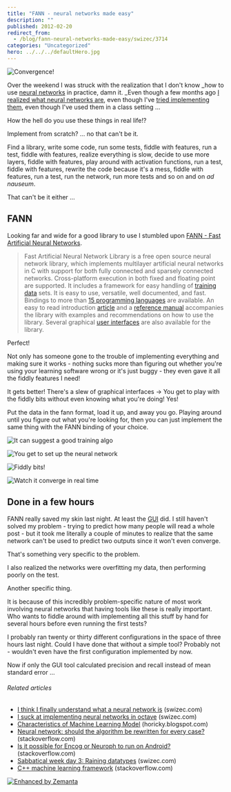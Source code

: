 ```yaml
---
title: "FANN - neural networks made easy"
description: ""
published: 2012-02-20
redirect_from:
  - /blog/fann-neural-networks-made-easy/swizec/3714
categories: "Uncategorized"
hero: ../../../defaultHero.jpg
---
```


![Convergence!](https://swizec.com/wp-content/uploads/2012/02/Selection_053-300x174.png "Convergence!")

Over the weekend I was struck with the realization that I don't know \_how to use [neural networks](http://en.wikipedia.org/wiki/Neural_network "Neural network") in practice, damn it. \_Even though a few months ago [I realized what neural networks are](http://swizec.com/blog/i-think-i-finally-understand-what-a-neural-network-is/swizec/2891 "I think I finally understand what a neural network is"), even though I've [tried implementing them](http://swizec.com/blog/i-suck-at-implementing-neural-networks-in-octave/swizec/2929 "I suck at implementing neural networks in octave"), even though I've used them in a class setting ...

How the hell do you use these things in real life!?

Implement from scratch? ... no that can't be it.

Find a library, write some code, run some tests, fiddle with features, run a test, fiddle with features, realize everything is slow, decide to use more layers, fiddle with features, play around with activation functions, run a test, fiddle with features, rewrite the code because it's a mess, fiddle with features, run a test, run the network, run more tests and so on and on _ad nauseum_.

That can't be it either ...

## FANN

Looking far and wide for a good library to use I stumbled upon [FANN - Fast Artificial Neural Networks](http://leenissen.dk/fann/wp/).

> Fast Artificial Neural Network Library is a free open source neural network library, which implements multilayer artificial neural networks in C with support for both fully connected and sparsely connected networks. Cross-platform execution in both fixed and floating point are supported. It includes a framework for easy handling of [training data](http://en.wikipedia.org/wiki/Training_set "Training set") sets. It is easy to use, versatile, well documented, and fast. Bindings to more than [15 programming languages](http://leenissen.dk/fann/wp/language-bindings/) are available. An easy to read introduction [article](http://fann.sf.net/fann_en.pdf) and a [reference manual](http://leenissen.dk/fann/html/index.html) accompanies the library with examples and recommendations on how to use the library. Several graphical [user interfaces](http://leenissen.dk/fann/wp/graphical-interface/) are also available for the library.

Perfect!

Not only has someone gone to the trouble of implementing everything and making sure it works - nothing sucks more than figuring out whether you're using your learning software wrong or it's just buggy - they even gave it all the fiddly features I need!

It gets better! There's a slew of graphical interfaces -> You get to play with the fiddly bits without even knowing what you're doing! Yes!

Put the data in the fann format, load it up, and away you go. Playing around until you figure out what you're looking for, then you can just implement the same thing with the FANN binding of your choice.

![It can suggest a good training algo](https://swizec.com/wp-content/uploads/2012/02/Selection_050.png "It can suggest a good training algo")

![You get to set up the neural network](https://swizec.com/wp-content/uploads/2012/02/Selection_052.png "You get to set up the neural network")

![Fiddly bits!](https://swizec.com/wp-content/uploads/2012/02/Selection_051.png "Fiddly bits!")

![Watch it converge in real time](https://swizec.com/wp-content/uploads/2012/02/Selection_053.png "Watch it converge in real time")

## Done in a few hours

FANN really saved my skin last night. At least the [GUI](http://en.wikipedia.org/wiki/Graphical_user_interface "Graphical user interface") did. I still haven't solved my problem - trying to predict how many people will read a whole post - but it took me literally a couple of minutes to realize that the same network can't be used to predict two outputs since it won't even converge.

That's something very specific to the problem.

I also realized the networks were overfitting my data, then performing poorly on the test.

Another specific thing.

It is because of this incredibly problem-specific nature of most work involving neural networks that having tools like these is really important. Who wants to fiddle around with implementing all this stuff by hand for several hours before even running the first tests?

I probably ran twenty or thirty different configurations in the space of three hours last night. Could I have done that without a simple tool? Probably not - wouldn't even have the first configuration implemented by now.

Now if only the GUI tool calculated precision and recall instead of mean standard error ...

###### Related articles

- [I think I finally understand what a neural network is](http://swizec.com/blog/i-think-i-finally-understand-what-a-neural-network-is/swizec/2891) (swizec.com)
- [I suck at implementing neural networks in octave](http://swizec.com/blog/i-suck-at-implementing-neural-networks-in-octave/swizec/2929) (swizec.com)
- [Characteristics of Machine Learning Model](http://horicky.blogspot.com/2012/02/characteristics-of-machine-learning.html) (horicky.blogspot.com)
- [Neural network: should the algorithm be rewritten for every case?](http://stackoverflow.com/questions/8595741/neural-network-should-the-algorithm-be-rewritten-for-every-case) (stackoverflow.com)
- [Is it possible for Encog or Neuroph to run on Android?](http://stackoverflow.com/questions/8697054/is-it-possible-for-encog-or-neuroph-to-run-on-android) (stackoverflow.com)
- [Sabbatical week day 3: Raining datatypes](http://swizec.com/blog/sabbatical-week-day-3-raining-datatypes/swizec/3293) (swizec.com)
- [C++ machine learning framework](http://stackoverflow.com/questions/8682766/c-machine-learning-framework) (stackoverflow.com)

[![Enhanced by Zemanta](https://img.zemanta.com/zemified_e.png?x-id=3b9f04bc-86a6-49e2-b0f1-6044eb94681d)](http://www.zemanta.com/ "Enhanced by Zemanta")
